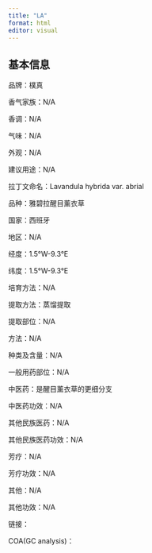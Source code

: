 ```yaml
---
title: "LA"
format: html
editor: visual
---
```


## 基本信息

品牌：樸真

香气家族：N/A

香调：N/A

气味：N/A

外观：N/A

建议用途：N/A

拉丁文命名：Lavandula hybrida var. abrial

品种：雅碧拉醒目薰衣草

国家：西班牙

地区：N/A

经度：1.5°W-9.3°E

纬度：1.5°W-9.3°E

培育方法：N/A

提取方法：蒸馏提取

提取部位：N/A

方法：N/A

种类及含量：N/A

一般用药部位：N/A

中医药：是醒目薰衣草的更细分支

中医药功效：N/A

其他民族医药：N/A

其他民族医药功效：N/A

芳疗：N/A

芳疗功效：N/A

其他：N/A

其他功效：N/A

链接：

COA(GC analysis)：

